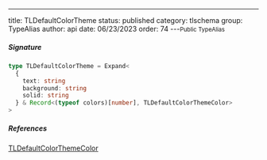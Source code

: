 ---
title: TLDefaultColorTheme
status: published
category: tlschema
group: TypeAlias
author: api
date: 06/23/2023
order: 74
---<Small>Public TypeAlias</Small>




##### Signature


```ts
type TLDefaultColorTheme = Expand<
  {
    text: string
    background: string
    solid: string
  } & Record<(typeof colors)[number], TLDefaultColorThemeColor>
>
```

##### References

[TLDefaultColorThemeColor](/gen/tlschema/TLDefaultColorThemeColor-type)

